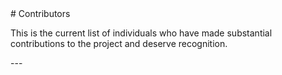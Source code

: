 
<TagProvider>
<TagFilter />
# Contributors

This is the current list of individuals who have made substantial contributions to the project and deserve recognition.
      
<Contributors />
---

</TagProvider>
<ContributeFooter />